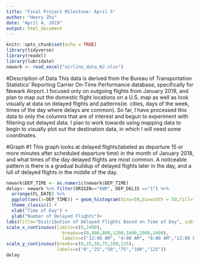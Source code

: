 ```yaml
---
title: "Final Project Milestone: April 5"
author: "Henry Zhu"
date: "April 4, 2019"
output: html_document
---
```


```r
knitr::opts_chunk$set(echo = TRUE)
library(tidyverse)
library(readxl)
library(lubridate)
newark <- read_excel("airline_data_NJ.xlsx")
```
#Description of Data
This data is derived from the Bureau of Transportation Statistics' Reporting Carrier On-Time Performance database, specifically for Newark Airport. I focused only on outgoing flights from January 2018, and plan to map out the domestic flight locations on a U.S. map as well as look visually at data on delayed flights and patterns(ie. cities, days of the week, times of the day where delays are common). So far, I have processed this data to only the columns that are of interest and begun to experiment with filtering out delayed data. I plan to work towards using mapping data to begin to visually plot out the destination data, in which I will need some coordinates. 

#Graph #1
This graph looks at delayed flights(labeled as departure 15 or more minutes after scheduled departure time) in the month of January 2018, and what times of the day delayed flights are most common. A noticeable pattern is there is a gradual buildup of delayed flights later in the day, and a lull of delayed flights in the middle of the day.

```r
newark$DEP_TIME <- as.numeric(newark$DEP_TIME)
delay<- newark %>% filter(ORIGIN=="EWR", DEP_DEL15 =="1") %>%
  arrange(FL_DATE) %>%
  ggplot(aes(x=DEP_TIME)) + geom_histogram(bins=50,binwidth = 50,fill="#005DAA") +
  theme_classic() +
  xlab("Time of Day") +
  ylab("Number of Delayed Flights")+
labs(title="Distribution of Delayed Flights Based on Time of Day", subtitle="Newark Airport, January 2018, Bureau of Transportation Statistics", caption= "Delayed Flight: Actual Departure 15 Minutes or More After Scheduled Dep. Time")+
scale_x_continuous(limits=c(0,2400),
                     breaks=c(0,400,800,1200,1600,2000,2400),
                     labels=c("12:00 AM", "4:00 AM", "8:00 AM","12:00 PM","4:00 PM","8:00 PM","12:00 AM")) +
scale_y_continuous(breaks=c(0,25,50,75,100,125),
                   labels=c("0","25","50","75","100","125"))
delay
```